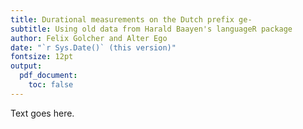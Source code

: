 ```yaml
---
title: Durational measurements on the Dutch prefix ge-
subtitle: Using old data from Harald Baayen's languageR package
author: Felix Golcher and Alter Ego
date: "`r Sys.Date()` (this version)"
fontsize: 12pt
output:
  pdf_document:
    toc: false
---
```



Text goes here.